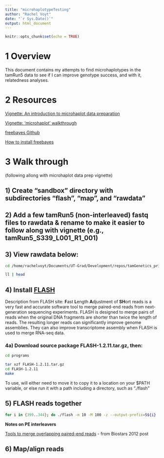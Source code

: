 ```yaml
---
title: "microhaplotypeTesting"
author: "Rachel Voyt"
date: "`r Sys.Date()`"
output: html_document
---
```


```r
knitr::opts_chunk$set(echo = TRUE)
```

# 1 Overview

This document contains my attempts to find microhaplotypes in the tamRun5 data to see if I can improve genotype success, and with it, relatedness analyses.

# 2 Resources

[Vignette: An introduction to microhaplot data preparation](https://cran.rstudio.com/web/packages/microhaplot/vignettes/microhaplot-data-prep.html)

[Vignette: 'microhaplot' walkthrough](https://cran.r-project.org/web/packages/microhaplot/vignettes/microhaplot-walkthrough.html)

[freebayes Github](https://github.com/freebayes/freebayes?tab=readme-ov-file)

[How to install freebayes](https://bioinformaticschool.com/installing-freebayes-a-quick-guide/)

# 3 Walk through

(following allong with microhaplot data prep vignette)

## 1) Create "sandbox" directory with subdirectories "flash", "map", and "rawdata"

## 2) Add a few tamRun5 (non-interleaved) fastq files to rawdata & rename to make it easier to follow along with vignette (e.g., tamRun5_S339_L001_R1_001)

## 3) View rawdata below:

```bash
cd /home/rachelvoyt/Documents/UT-Grad/Development/repos/tamGenetics_primatesPeru/sandbox/microhaplot/rawdata

ll | head
```

## 4) Install [FLASH](https://ccb.jhu.edu/software/FLASH/)

Description from FLASH site: **F**ast **L**ength **A**djustment of **SH**ort reads is a very fast and accurate software tool to merge paired-end reads from next-generation sequencing experiments. FLASH is designed to merge pairs of reads when the original DNA fragments are shorter than twice the length of reads. The resulting longer reads can significantly improve genome assemblies. They can also improve transcriptome assembly when FLASH is used to merge RNA-seq data.

### 4a) Download source package FLASH-1.2.11.tar.gz, then:

```bash
cd programs

tar xzf FLASH-1.2.11.tar.gz
cd FLASH-1.2.11
make
```

To use, will either need to move it to copy it to a location on your $PATH variable, or else run
it with a path including a directory, such as "./flash"

## 5) FLASH reads together

```bash
for i in {399..344}; do ./flash -m 10 -M 100 -z --output-prefix=S${i} ../rawdata/tamRun5_S${i}_L001_R1_001.fastq.gz ../rawdata/tamRun5_S${i}_L001_R2_001.fastq.gz; done
```

**Notes on PE interleavers**

[Tools to merge overlapping paired-end reads](https://www.biostars.org/p/225683/) - from Biostars 2012 post

## 6) Map/align reads


